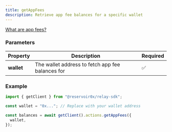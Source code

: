 ```yaml
---
title: getAppFees
description: Retrieve app fee balances for a specific wallet
---
```


[What are app fees?](/how-it-works/fees#what-are-app-fees)

### Parameters

| Property   | Description                                 | Required |
|------------|---------------------------------------------|----------|
| **wallet** | The wallet address to fetch app fee balances for | ✅       |

### Example

```typescript
import { getClient } from "@reservoir0x/relay-sdk";

const wallet = "0x..."; // Replace with your wallet address

const balances = await getClient().actions.getAppFees({
  wallet,
});

```





